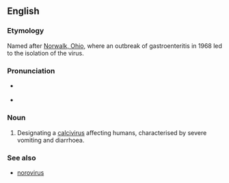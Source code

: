 ==English==

===Etymology===
Named after [[w:Norwalk, Ohio|Norwalk, Ohio]], where an outbreak of gastroenteritis in 1968 led to the isolation of the virus.

===Pronunciation===
* {{a|UK}} {{IPA|/ˈnɔː.wɔːk/}}
* {{a|US}} {{IPA|/ˈnɔ(ː)ɹ.wɔːk/}}

===Noun===
{{en-noun|-}}

# {{context|medicine|virology|lang=en}} Designating a [[calcivirus]] affecting humans, characterised by severe vomiting and diarrhoea.

===See also===
* [[norovirus]]
